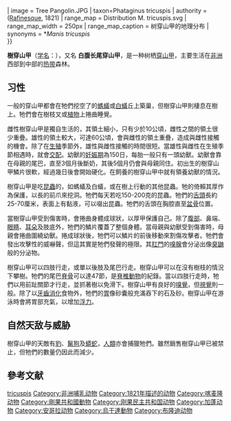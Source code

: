{{Speciesbox
| status = VU
| status_system = iucn3.1
| status_ref = <ref name=iucn>{{ IUCN | assessors = Waterman, C., Pietersen, D., Soewu, D., Hywood, L. & Rankin, P. | assessment_year = 2014 | id = 12767 | title = Phataginus tricuspis | iucn_year = 2014 | version = 2014.2 | accessdate = 2014-07-29 }}</ref>
| image = Tree Pangolin.JPG
| taxon=Phataginus tricuspis
| authority = ([[Constantine_Samuel_Rafinesque-Schmaltz|Rafinesque]], 1821)
| range_map = Distribution M. tricuspis.svg
| range_map_width = 250px
| range_map_caption = 树穿山甲的地理分布
| synonyms = *''Manis tricuspis''<br>{{small|Rafinesque, 1821}}
}}

'''樹穿山甲'''（[[学名|学名]]：{{lang|la|''Phataginus tricuspis''}}），又名 '''白腹长尾穿山甲'''，是一种树栖[[穿山甲|穿山甲]]，主要生活在[[非洲|非洲]]西部到中部的[[热带|热带]]森林。

==习性==
一般的穿山甲都會在牠們挖空了的[[螞蟻|螞蟻]]或[[白蟻|白蟻]]丘上築巢，但樹穿山甲則棲息在樹上。牠們會在樹枝叉或[[植物|植物]]上捲曲睡覺。

雌性樹穿山甲是獨自生活的，其領土細小，只有少於10公頃，雌性之間的領土很少重疊。雄性的領土較大，可達60公頃，會與雌性的領土重疊，造成與雌性接觸的機會。除了在[[生殖|生殖]]季節外，雄性與雌性接觸的時間很短。當雄性與雌性在生殖季節相遇時，就會[[交配|交配]]。幼獸的[[妊娠期|妊娠期]]為150日，每胎一般只有一頭幼獸。幼獸會靠在母親的尾巴，直至3個月後斷奶，其後5個月仍會與母親同住。初出生的樹穿山甲鱗片很軟，經過幾日後會開始硬化。在飼養的樹穿山甲中就有領養幼獸的情況。

樹穿山甲是吃[[昆蟲|昆蟲]]的，如螞蟻及白蟻，或在樹上行動的其他昆蟲。牠的倚賴其厚作為保護，以長的前爪來挖洞。牠們每天若吃150-200克的昆蟲。牠們的[[舌頭|舌頭]]長約25-70厘米，表面上有黏液，可以啜出昆蟲。牠們的舌頭在胸腔直至[[盆骨|盆骨]]位置。

當樹穿山甲受到傷害時，會捲曲身體成球狀，以厚甲保護自己。除了[[腹部|腹部]]、鼻端、[[眼睛|眼睛]]、[[耳朵|耳朵]]及肢底外，牠們的鱗片覆蓋了整個身體。當母親與幼獸受到傷害時，母親會捲曲圍繞幼獸。捲成球狀後，牠們可以鱗片的前後移動來割傷攻擊者。牠們會發出攻擊性的威嚇聲，但這其實是牠們發聲的極限。其[[肛門|肛門]]的[[嗅腺|嗅腺]]會分泌出像[[臭鼬|臭鼬]]般的分泌物。

樹穿山甲可以四肢行走，或單以後肢及尾巴行走。樹穿山甲可以在沒有樹枝的情況下攀樹。牠們的尾巴[[脊骨|脊骨]]可以達47節，是[[脊椎動物|脊椎動物]]的紀錄。當以四肢行走時，牠們以用前趾關節才行走，並抓著樹以免滑下。樹穿山甲有良好的[[嗅覺|嗅覺]]，但[[視覺|視覺]]則一般。除了以[[牙齒|牙齒]][[消化|消化]]食物外，牠們的[[胃|胃]]像砂囊般充滿吞下的石及砂。樹穿山甲在游泳時會將胃部充氣，以增加[[浮力|浮力]]。

==自然天敌与威胁==
樹穿山甲的天敵有[[豹|豹]]、[[鬣狗|鬣狗]]及[[蟒蛇|蟒蛇]]，[[人類|人類]]亦會捕獵牠們。雖然銷售樹穿山甲已被禁止，但牠們的數量仍因此而減少。

==參考文献==
{{wikispecies|Manis tricuspis|樹穿山甲}}
{{reflist}}
{{Pholidota}}
{{Taxonbar|from=Q752350}}

[[Category:长尾穿山甲属|tricuspis]]
[[Category:非洲哺乳动物|Category:非洲哺乳动物]]
[[Category:1821年描述的动物|Category:1821年描述的动物]]
[[Category:喀麦隆动物|Category:喀麦隆动物]]
[[Category:剛果共和國動物|Category:剛果共和國動物]]
[[Category:刚果民主共和国动物|Category:刚果民主共和国动物]]
[[Category:加蓬动物|Category:加蓬动物]]
[[Category:安哥拉动物|Category:安哥拉动物]]
[[Category:烏干達動物|Category:烏干達動物]]
[[Category:布隆迪动物|Category:布隆迪动物]]